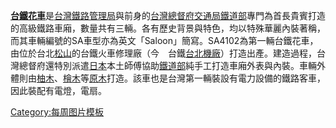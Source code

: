 '''[[台鐵花車]]'''是[[台灣鐵路管理局]]與前身的[[台灣總督府交通局鐵道部]]專門為首長貴賓打造的高級鐵路車廂，數量共有三輛。各有歷史背景與特色，均以特殊華麗內裝著稱，而其車輛編號的SA車型亦為英文「Saloon」簡寫。SA4102為第一輛台鐵花車，由位於台北[[松山區 (臺北市)|松山]]的台鐵火車修理廠（今　台鐵[[台北機廠]]）打造出產。建造過程，台灣總督府還特別派遣[[日本]]本土師傅協助[[台灣總督府交通局鐵道部|鐵道部]]純手工打造車廂外表與內裝。車輛外體則由[[柚木]]、[[檜木]]等[[原木]]打造。該車也是台灣第一輛裝設有電力設備的鐵路客車，因此裝配有電燈，電扇。
<noinclude>[[Category:每周图片模板]]</noinclude>